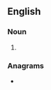 {{also|Townes}}
==English==

===Noun===
{{head|en|noun form}}

# {{plural of|en|towne}}

===Anagrams===
* {{anagrams|en|a=enostw|Weston|ownest}}